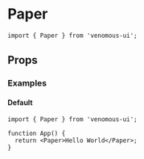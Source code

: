 
<Meta of={Stories} />

# Paper

```tsx
import { Paper } from 'venomous-ui';
```

## Props

<Controls />
<Canvas of={Stories.Default} sourceState="none" />

### Examples

#### Default

```tsx
import { Paper } from 'venomous-ui';

function App() {
  return <Paper>Hello World</Paper>;
}
```
